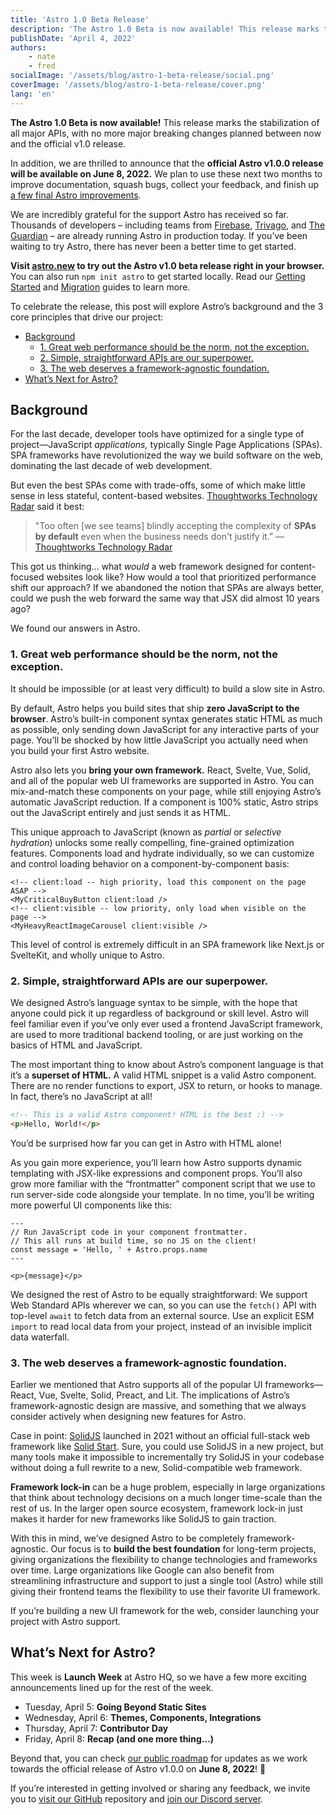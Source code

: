 ```yaml
---
title: 'Astro 1.0 Beta Release'
description: 'The Astro 1.0 Beta is now available! This release marks the stabilization of all major APIs, with no more major breaking changes planned between now and the official v1.0 release.'
publishDate: 'April 4, 2022'
authors:
    - nate
    - fred
socialImage: '/assets/blog/astro-1-beta-release/social.png'
coverImage: '/assets/blog/astro-1-beta-release/cover.png'
lang: 'en'
---
```


**The Astro 1.0 Beta is now available!** This release marks the stabilization of all major APIs, with no more major breaking changes planned between now and the official v1.0 release.

In addition, we are thrilled to announce that the **official Astro v1.0.0 release will be available on June 8, 2022.** We plan to use these next two months to improve documentation, squash bugs, collect your feedback, and finish up [a few final Astro improvements](https://github.com/withastro/rfcs/discussions/161).

We are incredibly grateful for the support Astro has received so far. Thousands of developers – including teams from [Firebase](https://firebase.blog/), [Trivago](https://tech.trivago.com/), and [The Guardian](https://theguardian.engineering/) – are already running Astro in production today. If you’ve been waiting to try Astro, there has never been a better time to get started.

**Visit [astro.new](https://astro.new) to try out the Astro v1.0 beta release right in your browser.** You can also run `npm init astro` to get started locally. Read our [Getting Started](https://docs.astro.build/en/getting-started/) and [Migration](https://docs.astro.build/en/migrate/) guides to learn more.

To celebrate the release, this post will explore Astro’s background and the 3 core principles that drive our project:

-   [Background](#background)
    -   [1. Great web performance should be the norm, not the exception.](#1-great-web-performance-should-be-the-norm-not-the-exception)
    -   [2. Simple, straightforward APIs are our superpower.](#2-simple-straightforward-apis-are-our-superpower)
    -   [3. The web deserves a framework-agnostic foundation.](#3-the-web-deserves-a-framework-agnostic-foundation)
-   [What’s Next for Astro?](#whats-next-for-astro)

## Background

For the last decade, developer tools have optimized for a single type of project—JavaScript _applications,_ typically Single Page Applications (SPAs). SPA frameworks have revolutionized the way we build software on the web, dominating the last decade of web development.

But even the best SPAs come with trade-offs, some of which make little sense in less stateful, content-based websites. [Thoughtworks Technology Radar](https://www.thoughtworks.com/radar/techniques?blipid=202203006) said it best:

> "Too often [we see teams] blindly accepting the complexity of **SPAs by default** even when the business needs don't justify it.” — [Thoughtworks Technology Radar](https://www.thoughtworks.com/radar/techniques?blipid=202203006)

This got us thinking... what _would_ a web framework designed for content-focused websites look like? How would a tool that prioritized performance shift our approach? If we abandoned the notion that SPAs are always better, could we push the web forward the same way that JSX did almost 10 years ago?

We found our answers in Astro.

### 1. Great web performance should be the norm, not the exception.

It should be impossible (or at least very difficult) to build a slow site in Astro.

By default, Astro helps you build sites that ship **zero JavaScript to the browser**. Astro’s built-in component syntax generates static HTML as much as possible, only sending down JavaScript for any interactive parts of your page. You’ll be shocked by how little JavaScript you actually need when you build your first Astro website.

Astro also lets you **bring your own framework.** React, Svelte, Vue, Solid, and all of the popular web UI frameworks are supported in Astro. You can mix-and-match these components on your page, while still enjoying Astro’s automatic JavaScript reduction. If a component is 100% static, Astro strips out the JavaScript entirely and just sends it as HTML.

This unique approach to JavaScript (known as _partial_ or _selective hydration_) unlocks some really compelling, fine-grained optimization features. Components load and hydrate individually, so we can customize and control loading behavior on a component-by-component basis:

```astro
<!-- client:load -- high priority, load this component on the page ASAP -->
<MyCriticalBuyButton client:load />
<!-- client:visible -- low priority, only load when visible on the page -->
<MyHeavyReactImageCarousel client:visible />
```

This level of control is extremely difficult in an SPA framework like Next.js or SvelteKit, and wholly unique to Astro.

### 2. Simple, straightforward APIs are our superpower.

We designed Astro’s language syntax to be simple, with the hope that anyone could pick it up regardless of background or skill level. Astro will feel familiar even if you’ve only ever used a frontend JavaScript framework, are used to more traditional backend tooling, or are just working on the basics of HTML and JavaScript.

The most important thing to know about Astro’s component language is that it’s a **superset of HTML.** A valid HTML snippet is a valid Astro component. There are no render functions to export, JSX to return, or hooks to manage. In fact, there’s no JavaScript at all!

```html
<!-- This is a valid Astro component! HTML is the best :) -->
<p>Hello, World!</p>
```

You’d be surprised how far you can get in Astro with HTML alone!

As you gain more experience, you’ll learn how Astro supports dynamic templating with JSX-like expressions and component props. You’ll also grow more familiar with the “frontmatter” component script that we use to run server-side code alongside your template. In no time, you’ll be writing more powerful UI components like this:

```astro
---
// Run JavaScript code in your component frontmatter.
// This all runs at build time, so no JS on the client!
const message = 'Hello, ' + Astro.props.name
---

<p>{message}</p>
```

We designed the rest of Astro to be equally straightforward: We support Web Standard APIs wherever we can, so you can use the `fetch()` API with top-level `await` to fetch data from an external source. Use an explicit ESM `import` to read local data from your project, instead of an invisible implicit data waterfall.

### 3. The web deserves a framework-agnostic foundation.

Earlier we mentioned that Astro supports all of the popular UI frameworks—React, Vue, Svelte, Solid, Preact, and Lit. The implications of Astro’s framework-agnostic design are massive, and something that we always consider actively when designing new features for Astro.

Case in point: [SolidJS](https://www.solidjs.com/) launched in 2021 without an official full-stack web framework like [Solid Start](https://github.com/solidjs/solid-start). Sure, you could use SolidJS in a new project, but many tools make it impossible to incrementally try SolidJS in your codebase without doing a full rewrite to a new, Solid-compatible web framework.

**Framework lock-in** can be a huge problem, especially in large organizations that think about technology decisions on a much longer time-scale than the rest of us. In the larger open source ecosystem, framework lock-in just makes it harder for new frameworks like SolidJS to gain traction.

With this in mind, we’ve designed Astro to be completely framework-agnostic. Our focus is to **build the best foundation** for long-term projects, giving organizations the flexibility to change technologies and frameworks over time. Large organizations like Google can also benefit from streamlining infrastructure and support to just a single tool (Astro) while still giving their frontend teams the flexibility to use their favorite UI framework.

If you’re building a new UI framework for the web, consider launching your project with Astro support.

## What’s Next for Astro?

This week is **Launch Week** at Astro HQ, so we have a few more exciting announcements lined up for the rest of the week.

-   Tuesday, April 5: **Going Beyond Static Sites**
-   Wednesday, April 6: **Themes, Components, Integrations**
-   Thursday, April 7: **Contributor Day**
-   Friday, April 8: **Recap (and one more thing...)**

Beyond that, you can check [our public roadmap](https://github.com/withastro/rfcs/discussions/161) for updates as we work towards the official release of Astro v1.0.0 on **June 8, 2022**! 🎉

If you’re interested in getting involved or sharing any feedback, we invite you to [visit our GitHub](https://github.com/withastro/astro) repository and [join our Discord server](https://astro.build/chat).

